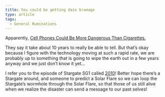 ```yaml
---
title: You could be getting dain bramage
type: article
tags:
  - General Ruminations
---
```


Apparently, [Cell Phones Could Be More Dangerous Than Cigarettes.](http://www.foxnews.com/story/0,2933,343335,00.html)

They say it take about 10 years to really be able to tell. But that’s okay because I figure with the technology moving at such a rapid rate, we are probably up to something that is going to wipe the earth out in a few years anyway and we just don’t know it yet…

I refer you to the episode of Stargate SG1 called [2010](http://imdb.com/title/tt0709030/plotsummary)! Better hope there’s a Stargate around, and someone to predict a Solar Flare so we can loop the Stargate’s wormhole through the Solar Flare, so that those of us still alive when we realize the disaster can send a message to our past selves!
